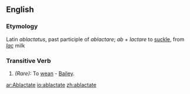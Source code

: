 ==English==

===Etymology===
Latin ''ablactatus'', past participle of ''ablactare''; ''ab'' + ''lactare'' to [[suckle]], from ''[[lac]]'' milk

===Transitive Verb===
{{en-verb|ablactat|ing}}

# ''(Rare):'' To [[wean]] - [[Bailey]].

[[ar:Ablactate]]
[[io:ablactate]]
[[zh:ablactate]]